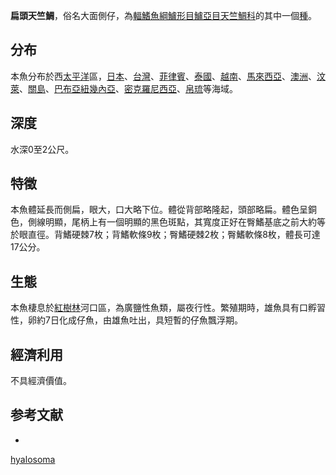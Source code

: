 {{Speciesbox
| name = 扁頭天竺鯛
| status = NE
| genus = Apogon
| species = hyalosoma
| authority = [[Bleeker|Bleeker]], 1852
| synonyms = 
}}
'''扁頭天竺鯛'''，俗名大面側仔，為[[輻鰭魚綱|輻鰭魚綱]][[鱸形目|鱸形目]][[鱸亞目|鱸亞目]][[天竺鯛科|天竺鯛科]]的其中一個[[種|種]]。

==分布==
本魚分布於西[[太平洋|太平洋]]區，[[日本|日本]]、[[台灣|台灣]]、[[菲律賓|菲律賓]]、[[泰國|泰國]]、[[越南|越南]]、[[馬來西亞|馬來西亞]]、[[澳洲|澳洲]]、[[汶萊|汶萊]]、[[關島|關島]]、[[巴布亞紐幾內亞|巴布亞紐幾內亞]]、[[密克羅尼西亞|密克羅尼西亞]]、[[帛琉|帛琉]]等海域。

==深度==
水深0至2公尺。

==特徵==
本魚體延長而側扁，眼大，口大略下位。體從背部略隆起，頭部略扁。體色呈銅色，側線明顯，尾柄上有一個明顯的黑色斑點，其寬度正好在臀鰭基底之前大約等於眼直徑。背鰭硬棘7枚；背鰭軟條9枚；臀鰭硬棘2枚；臀鰭軟條8枚，體長可達17公分。

==生態==
本魚棲息於[[紅樹林|紅樹林]]河口區，為廣鹽性魚類，屬夜行性。繁殖期時，雄魚具有口孵習性，卵約7日化成仔魚，由雄魚吐出，具短暫的仔魚飄浮期。

==經濟利用==
不具經濟價值。

==参考文献==
*{{FishBase_species|genus=Apogon|species=hyalosoma|year=2011|month=12}}
{{Taxonbar|from=Q1078319}}

[[Category:天竺鯛屬|hyalosoma]]